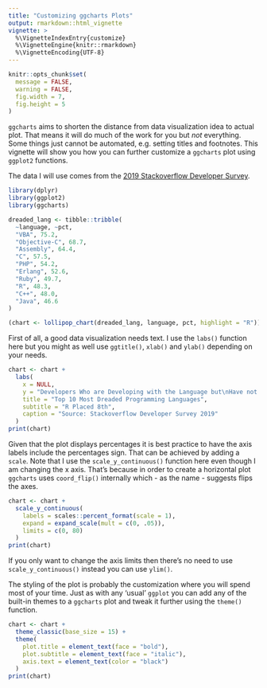 ```yaml
---
title: "Customizing ggcharts Plots"
output: rmarkdown::html_vignette
vignette: >
  %\VignetteIndexEntry{customize}
  %\VignetteEngine{knitr::rmarkdown}
  %\VignetteEncoding{UTF-8}
---
```


```r
knitr::opts_chunk$set(
  message = FALSE,
  warning = FALSE,
  fig.width = 7,
  fig.height = 5
)
```


`ggcharts` aims to shorten the distance from data visualization idea to actual plot. That means it will do much of the work for you but *not* everything. Some things just cannot be automated, e.g. setting titles and footnotes. This vignette will show you how you can further customize a `ggcharts` plot using `ggplot2` functions.

The data I will use comes from the [2019 Stackoverflow Developer Survey](https://insights.stackoverflow.com/survey/2019#most-loved-dreaded-and-wanted).

```r
library(dplyr)
library(ggplot2)
library(ggcharts)

dreaded_lang <- tibble::tribble(
  ~language, ~pct,
  "VBA", 75.2,
  "Objective-C", 68.7,
  "Assembly", 64.4,
  "C", 57.5,
  "PHP", 54.2,
  "Erlang", 52.6,
  "Ruby", 49.7,
  "R", 48.3,
  "C++", 48.0,
  "Java", 46.6
)

(chart <- lollipop_chart(dreaded_lang, language, pct, highlight = "R"))
```

First of all, a good data visualization needs text. I use the `labs()` function here but you might as well use `ggtitle()`, `xlab()` and `ylab()` depending on your needs.

```r
chart <- chart +
  labs(
    x = NULL,
    y = "Developers Who are Developing with the Language but\nHave not Expressed Interest in Continuing to Do so",
    title = "Top 10 Most Dreaded Programming Languages",
    subtitle = "R Placed 8th",
    caption = "Source: Stackoverflow Developer Survey 2019"
  )
print(chart)
```

Given that the plot displays percentages it is best practice to have the axis labels include the percentages sign. That can be achieved by adding a `scale`. Note that I use the `scale_y_continuous()` function here even though I am changing the x axis. That's because in order to create a horizontal plot `ggcharts` uses `coord_flip()` internally which - as the name - suggests flips the axes.

```r
chart <- chart +
  scale_y_continuous(
    labels = scales::percent_format(scale = 1),
    expand = expand_scale(mult = c(0, .05)),
    limits = c(0, 80)
  )
print(chart)
```

If you only want to change the axis limits then there's no need to use `scale_y_continuous()` instead you can use `ylim()`.

The styling of the plot is probably the customization where you will spend most of your time. Just as with any 'usual' `ggplot` you can add any of the built-in themes to a `ggcharts` plot and tweak it further using the `theme()` function.

```r
chart <- chart +
  theme_classic(base_size = 15) +
  theme(
    plot.title = element_text(face = "bold"),
    plot.subtitle = element_text(face = "italic"),
    axis.text = element_text(color = "black")
  )
print(chart)
```

